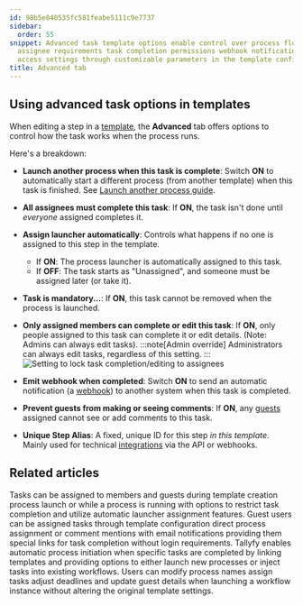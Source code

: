 ```yaml
---
id: 98b5e040535fc581feabe5111c9e7737
sidebar:
  order: 55
snippet: Advanced task template options enable control over process flow automation
  assignee requirements task completion permissions webhook notifications and guest
  access settings through customizable parameters in the template configuration.
title: Advanced tab
---
```



## Using advanced task options in templates

When editing a step in a [template](/products/pro/documenting/templates/), the **Advanced** tab offers options to control how the task works when the process runs.

Here's a breakdown:

*   **Launch another process when this task is complete**: Switch **ON** to automatically start a different process (from another template) when this task is finished. See [Launch another process guide](/products/pro/launching/launch-process-when-task-is-completed/).

*   **All assignees must complete this task**: If **ON**, the task isn't done until *everyone* assigned completes it.

*   **Assign launcher automatically**: Controls what happens if no one is assigned to this step in the template.
    *   If **ON**: The process launcher is automatically assigned to this task.
    *   If **OFF**: The task starts as "Unassigned", and someone must be assigned later (or take it).

*   **Task is mandatory...**: If **ON**, this task cannot be removed when the process is launched.

*   **Only assigned members can complete or edit this task**: If **ON**, only people assigned to this task can complete it or edit details. (Note: Admins can always edit tasks).
    :::note[Admin override]
    Administrators can always edit tasks, regardless of this setting.
    :::
    ![Setting to lock task completion/editing to assignees](https://screenshots.tallyfy.com/tallyfy%2Fpro%2Fdesktop-light-only-assigned-can-complete.png)

*   **Emit webhook when completed**: Switch **ON** to send an automatic notification (a [webhook](/products/pro/integrations/webhooks/)) to another system when this task is completed.

*   **Prevent guests from making or seeing comments**: If **ON**, any [guests](/products/pro/documenting/guests/) assigned cannot see or add comments to this task.

*   **Unique Step Alias**: A fixed, unique ID for this step *in this template*. Mainly used for technical [integrations](/products/pro/integrations/) via the API or webhooks.

## Related articles
<CardGrid>
<LinkTitleCard header="<b>Edit Task > Assign members or guests after launching</b>" href="/products/pro/tracking-and-tasks/tasks/edit-task/how-can-i-assign-members-to-tasks-in-tallyfy/" > Tasks can be assigned to members and guests during template creation process launch or while a process is running with options to restrict task completion and utilize automatic launcher assignment features. </LinkTitleCard>
<LinkTitleCard header="<b>Guests > Assign tasks to guests</b>" href="/products/pro/documenting/guests/how-can-i-assign-tasks-to-guest-users-in-tallyfy/" > Guest users can be assigned tasks through template configuration direct process assignment or comment mentions with email notifications providing them special links for task completion without login requirements. </LinkTitleCard>
<LinkTitleCard header="<b>Launching > Launch another process when a task is completed</b>" href="/products/pro/launching/launch-process-when-task-is-completed/" > Tallyfy enables automatic process initiation when specific tasks are completed by linking templates and providing options to either launch new processes or inject tasks into existing workflows. </LinkTitleCard>
<LinkTitleCard header="<b>Launching > Edit before launch</b>" href="/products/pro/launching/how-can-i-edit-a-process-before-launching/" > Users can modify process names assign tasks adjust deadlines and update guest details when launching a workflow instance without altering the original template settings. </LinkTitleCard>
</CardGrid>